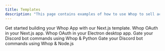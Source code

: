 ```yaml
---
title: Templates
description: "This page contains examples of how to use Whop to sell access to your software."
---
```


<CardGroup cols={2}>
  <Card
    title="Next.JS App Template"
    icon="react"
    color="#61dafb"
    href="https://github.com/whopio/whop-apps-template"
  >
    Get started building your Whop App with our Next.js template.
  </Card>
  <Card
    title="Next.js"
    icon="react"
    color="#ea5a0c"
    href="https://github.com/whopio/next-template"
  >
    Whop OAuth in your Next.js app.
  </Card>
  <Card
    title="Electron"
    icon="react"
    color="#0285c7"
    href="https://github.com/denisulit/whop-electron-template"
  >
    Whop OAuth in your Electron desktop app.
  </Card>
  <Card
    title="Discord Bot - Python"
    icon="discord"
    color="#0285c7"
    href="/discord/python"
  >
    Gate your Discord bot commands using Whop & Python
  </Card>
  <Card
    title="Discord Bot - Node.js"
    icon="discord"
    color="#0285c7"
    href="/discord/node"
  >
    Gate your Discord bot commands using Whop & Node.js
  </Card>
</CardGroup>
